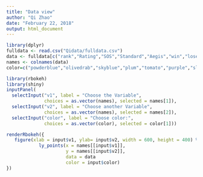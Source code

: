 ---
title: "Data view"
author: "Qi Zhao"
date: "February 22, 2018"
output: html_document
---
```{r  echo=FALSE,warning=FALSE,message=FALSE,cache=TRUE}
library(dplyr)
fulldata <- read.csv("Qidata/fulldata.csv")
data <- fulldata[c("rank","Rating","SOS","Standard","Aegis","win","lose")]
names <- colnames(data)
color=c("powderblue","olivedrab","skyblue","plum","tomato","purple","slateblue", "red","khaki","yellow","green","greenyellow")
```


```{r echo=FALSE,warning=FALSE,message=FALSE}
library(rbokeh)
library(shiny)
inputPanel(
  selectInput("v1", label = "Choose the Variable",
              choices = as.vector(names), selected = names[1]),
  selectInput("v2", label = "Choose another Variable",
              choices = as.vector(names), selected = names[2]),
  selectInput("color", label = "Choose color:",
              choices = as.vector(color), selected = color[1]))

renderRbokeh({
   figure(xlab = input$v1, ylab= input$v2, width = 600, height = 400) %>%
            ly_points(x = names[[input$v1]], 
                      y = names[[input$v2]],
                      data = data  
                      color = input$color)
})
```

